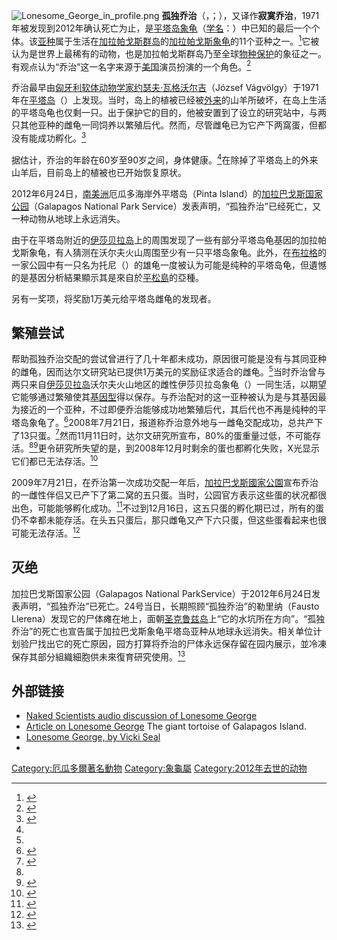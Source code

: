 {{noteTA
|T=zh-hans:孤独乔治; zh-hant:孤獨喬治
|1=zh-hans:科隆; zh-hant:加拉巴哥
|2=zh-hans:加拉帕戈斯;zh-hk:加拉帕戈斯;zh-tw:加拉巴哥;
}}
[[File:Lonesome_George_in_profile.png|thumb]]
'''孤独乔治'''（{{lang-en|Lonesome George}}，{{lang-es|Solitario Jorge}}；{{bd|約1910年||2012年|6月24日|}}），又译作'''寂寞乔治'''，1971年被发现到2012年确认死亡为止，是[[平塔岛象龟|平塔岛象龟]]（[[学名|学名]]：''{{lang|la|Geochelone nigra abingdoni}}''）中已知的最后一个个体。该[[亚种|亚种]]属于生活在[[加拉帕戈斯群岛|加拉帕戈斯群岛]]的[[加拉帕戈斯象龜|加拉帕戈斯象龟]]的11个亚种之一。<ref name=planetark>{{Cite web | title=Lonesome George faces own Galapagos tortoise curse | first=Simon | last=Gardner | url=http://www.planetark.com/dailynewsstory.cfm/newsid/9708/newsDate/06-Feb-2001/story.htm | date=February 6, 2001 | postscript=<!--None--> | accessdate=2010-08-24 | archive-date=2011-06-04 | archive-url=https://web.archive.org/web/20110604055952/http://www.planetark.com/dailynewsstory.cfm/newsid/9708/newsDate/06-Feb-2001/story.htm | dead-url=no }}</ref>它被认为是世界上最稀有的动物，也是加拉帕戈斯群岛乃至全球[[物种保护|物种保护]]的象征之一。有观点认为“乔治”这一名字来源于[[美国|美国]]演员{{link-en|乔治·戈布尔|George Gobel}}扮演的一个角色。<ref>{{cite book|title=A Sheltered Life: The Unexpected History of the Giant Tortoise|first=Paul|last=Chambers|isbn=978-0719565298|publisher=Oxford University Press|year=2004|page=246}}</ref> 

乔治最早由[[匈牙利|匈牙利]][[软体动物学|软体动物学家]][[约瑟夫·瓦格沃尔吉|约瑟夫·瓦格沃尔吉]]（József Vágvölgy）于1971年在[[平塔岛|平塔岛]]（{{lang|en|Pinta Island}}）上发现。当时，岛上的植被已经被[[外来物种|外来]]的{{link-en|野生|Feral}}山羊所破坏，在岛上生活的平塔岛龟也仅剩一只。出于保护它的目的，他被安置到了{{link-en|查尔斯·达尔文基金会|Charles Darwin Foundation}}设立的研究站中，与两只其他亚种的雌龟一同饲养以繁殖后代。然而，尽管雌龟已为它产下两窩蛋，但都没有能成功孵化。<ref>{{Cite web|url=https://www.galapagos.org/about_galapagos/about-galapagos/lonesome-george/|title=Lonesome George|accessdate=2019-01-15|work=Galapagos Conservancy|language=en-US|archive-date=2018-11-18|archive-url=https://web.archive.org/web/20181118132739/https://www.galapagos.org/about_galapagos/about-galapagos/lonesome-george/|dead-url=no}}</ref>

据估计，乔治的年龄在60岁至90岁之间，身体健康。<ref name=joy/>在除掉了平塔岛上的外来山羊后，目前岛上的植被也已开始恢复原状。

2012年6月24日，[[南美洲|南美洲]]厄瓜多海岸外平塔岛（Pinta Island）的[[加拉巴戈斯国家公园|加拉巴戈斯国家公园]]（Galapagos National Park Service）发表声明，“孤独乔治”已经死亡，又一种动物从地球上永远消失。

由于在平塔岛附近的[[伊莎贝拉岛_(加拉帕戈斯群岛)|伊莎贝拉岛]]上的{{link-en|沃尔夫火山|Volcán Wolf}}周围发现了一些有部分平塔岛龟基因的加拉帕戈斯象龟，有人猜测在沃尔夫火山周围至少有一只平塔岛象龟。此外，在[[布拉格|布拉格]]的一家公园中有一只名为托尼（{{lang|en|Tony}}）的雄龟一度被认为可能是纯种的平塔岛龟，但遺憾的是基因分析結果顯示其是來自於[[平松島|平松島]]的亞種。

另有一奖项，将奖励1万美元给平塔岛雌龟的发现者。

== 繁殖尝试 ==
帮助孤独乔治交配的尝试曾进行了几十年都未成功，原因很可能是没有与其同亚种的雌龟，因而达尔文研究站已提供1万美元的奖励征求适合的雌龟。<ref name=planetark/>当时乔治曾与两只来自[[伊莎贝拉岛|伊莎贝拉岛]]沃尔夫火山地区的雌性伊莎贝拉岛象龟（''{{lang|la|Geochelone nigra becki}}''）一同生活，以期望它能够通过繁殖使其[[基因型|基因型]]得以保存。与乔治配对的这一亚种被认为是与其基因最为接近的一个亚种，不过即便乔治能够成功地繁殖后代，其后代也不再是纯种的平塔岛象龟了。<ref name=joy>{{cite news|title=Joy at giant tortoise eggs|publisher=BBC|url=http://news.bbc.co.uk/1/hi/sci/tech/7522573.stm|date=23 July 2008|accessdate=2010-08-24|archive-date=2009-02-15|archive-url=https://web.archive.org/web/20090215121613/http://news.bbc.co.uk/1/hi/sci/tech/7522573.stm|dead-url=no}}</ref>2008年7月21日，报道称乔治意外地与一雌龟交配成功，总共产下了13只蛋。<ref name="dwindling">{{cite web|url=http://www.darwinfoundation.org/en/newsroom/news-releases/2008-11-11_george_eg_fcd|title=Dwindling Hopes of Offspring from Lonesome|publisher=Charles Darwin Foundation|accessdate=11 November 2008|archive-date=2008-12-08|archive-url=https://web.archive.org/web/20081208171406/http://www.darwinfoundation.org/en/newsroom/news-releases/2008-11-11_george_eg_fcd|dead-url=no}}</ref>然而11月11日时，达尔文研究所宣布，80%的蛋重量过低，不可能存活。<ref name="dwindling"/><ref>{{cite web|title=Galapagos bachelor tortoise struggles to be a dad|publisher=CBC|url=http://www.cbc.ca/technology/story/2008/11/11/tortoise.html?ref=rss|date=11 November 2008|accessdate=2010-08-24|archive-date=2009-07-27|archive-url=https://web.archive.org/web/20090727153620/http://www.cbc.ca/technology/story/2008/11/11/tortoise.html?ref=rss|dead-url=no}}</ref>更令研究所失望的是，到2008年12月时剩余的蛋也都孵化失败，X光显示它们都已无法存活。<ref>{{cite news | url=http://www.telegraph.co.uk/earth/wildlife/3566021/Lonesome-Georges-first-sex-in-decades-ends-in-disappointment.html | title=Lonesome George's first sex in decades ends in disappointment | publisher=''The Telegraph'' | accessdate=27 January 2009 | location=London | first=Louise | last=Gray | date=5 December 2008 | archive-date=2014-09-19 | archive-url=https://web.archive.org/web/20140919025843/http://www.telegraph.co.uk/earth/wildlife/3566021/Lonesome-Georges-first-sex-in-decades-ends-in-disappointment.html | dead-url=yes }}</ref> 

2009年7月21日，在乔治第一次成功交配一年后，[[加拉巴戈斯國家公園|加拉巴戈斯國家公園]]宣布乔治的一雌性伴侣又已产下了第二窝的五只蛋。当时，公园官方表示这些蛋的状况都很出色，可能能够孵化成功。<ref>{{cite news|url=http://www.guardian.co.uk/environment/2009/jul/22/lonesome-george-galapagos-tortoise-father|title=Lonesome George, the last Galápagos giant tortoise, may become a dad|date=22 July 2009|publisher=''The Guardian''|accessdate=2009-07-22|location=London|first=Mark|last=Tran|archive-date=2012-07-05|archive-url=https://web.archive.org/web/20120705050045/http://www.guardian.co.uk/environment/2009/jul/22/lonesome-george-galapagos-tortoise-father|dead-url=no}}</ref>不过到12月16日，这五只蛋的孵化期已过，所有的蛋仍不幸都未能存活。在头五只蛋后，那只雌龟又产下六只蛋，但这些蛋看起来也很可能无法存活。<ref>{{cite news|url=http://www.galapagos.org/2008/index.php?id=234|title=Eggs from Lonesome George's Companion are inviable, Once Again|date=16 December 2009|publisher=''GNP NEWS''|accessdate=2009-12-19|deadurl=yes|archiveurl=https://web.archive.org/web/20101108133342/http://www.galapagos.org/2008/index.php?id=234|archivedate=2010-11-08}}</ref>

== 灭绝 ==
加拉巴戈斯国家公园（Galapagos National ParkService）于2012年6月24日发表声明，“孤独乔治”已死亡。24号当日，长期照顾“孤独乔治”的勒里纳（Fausto Llerena）发现它的尸体瘫在地上，面朝[[聖克魯茲島|圣克鲁兹岛]]上“它的水坑所在方向”。“孤独乔治”的死亡也宣告属于加拉巴戈斯象龟平塔岛亚种从地球永远消失。相关单位计划验尸找出它的死亡原因，园方打算将乔治的尸体永远保存留在园内展示，並冷凍保存其部分組織細胞供未來復育研究使用。<ref>{{Cite web|url=https://www.galapagos.org/about_galapagos/about-galapagos/lonesome-george/the-loss-of-lonesome-george/|title=The World Loses Lonesome George|accessdate=2019-01-15|work=Galapagos Conservancy|language=en-US|archive-url=https://web.archive.org/web/20190115184113/https://www.galapagos.org/about_galapagos/about-galapagos/lonesome-george/the-loss-of-lonesome-george/|archive-date=2019-01-15|dead-url=yes}}</ref>

== 外部链接 ==
{{commonscat|Chelonoidis nigra abingdoni}}
*[http://nakeddiscovery.com/scripts/mp3s/audio/Naked_Scientists_Show_06.03.19.mp3 Naked Scientists audio discussion of Lonesome George]{{Wayback|url=http://nakeddiscovery.com/scripts/mp3s/audio/Naked_Scientists_Show_06.03.19.mp3 |date=20120216035358 }}
*[http://keralaarticles.blogspot.com/2007/05/lonesome-george.html Article on Lonesome George]{{Wayback|url=http://keralaarticles.blogspot.com/2007/05/lonesome-george.html |date=20120212175021 }} The giant tortoise of Galapagos Island.
*[http://www.tortoisetrust.org/articles/george.html Lonesome George, by Vicki Seal]{{Wayback|url=http://www.tortoisetrust.org/articles/george.html |date=20130114032422 }}
*{{cite press release |title=Team of Veterinarians Prepare Hybrid Tortoises for Release on Pinta Island in 2010 |publisher=Galapagos Conservancy |date=February 3, 2010 |url=http://www.galapagos.org/2008/index.php?id=238 |archiveurl=https://web.archive.org/web/20100208203521/http://www.galapagos.org/2008/index.php?id=238 |archivedate=2010年2月8日 |deadurl=yes |access-date=2012年6月26日 }}

[[Category:厄瓜多爾著名動物|Category:厄瓜多爾著名動物]]
[[Category:象龜屬|Category:象龜屬]]
[[Category:2012年去世的动物|Category:2012年去世的动物]]
